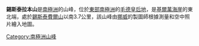 {{coord|73|21|S|0|44|W|display=title}}

'''錫斯泰拉本山'''是[[南極洲|南極洲]]的山峰，位於[[東部南極洲|東部南極洲]]的[[毛德皇后地|毛德皇后地]]，是[[基爾萬海崖|基爾萬海崖]]的東北端，處於[[錫斯泰費爾山|錫斯泰費爾山]]以南3.7公里，該山峰由[[挪威|挪威]]的製圖師根據測量和空中照片繪入地圖。

{{Antarctica-geo-stub}}
[[Category:南極洲山峰|Category:南極洲山峰]]